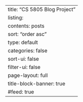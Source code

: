 ---
title: "CS 5805 Blog Project"
listing:
  contents: posts
  sort: "order asc"
  type: default
  categories: false
  sort-ui: false
  filter-ui: false
page-layout: full
title-block-banner: true
#feed: true
---